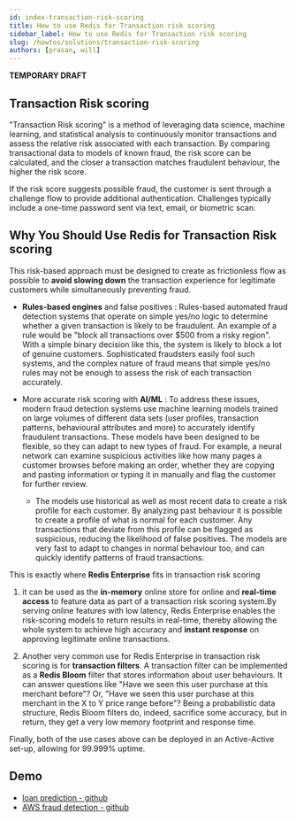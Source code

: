 ```yaml
---
id: index-transaction-risk-scoring
title: How to use Redis for Transaction risk scoring
sidebar_label: How to use Redis for Transaction risk scoring
slug: /howtos/solutions/transaction-risk-scoring
authors: [prasan, will]
---
```



<Authors frontMatter={frontMatter} />

**TEMPORARY DRAFT**

## Transaction Risk scoring

"Transaction Risk scoring" is a method of leveraging data science, machine learning, and statistical analysis to continuously monitor transactions and assess the relative risk associated with each transaction. By comparing transactional data to models of known fraud, the risk score can be calculated, and the closer a transaction matches fraudulent behaviour, the higher the risk score.

If the risk score suggests possible fraud, the customer is sent through a challenge flow to provide additional authentication. Challenges typically include a one-time password sent via text, email, or biometric scan.

<!-- TODO: digital identity reference links -->

## Why You Should Use Redis for Transaction Risk scoring

This risk-based approach must be designed to create as frictionless flow as possible to **avoid slowing down** the transaction experience for legitimate customers while simultaneously preventing fraud.

- **Rules-based engines** and false positives : Rules-based automated fraud detection systems that operate on simple yes/no logic to determine whether a given transaction is likely to be fraudulent. An example of a rule would be "block all transactions over $500 from a risky region". With a simple binary decision like this, the system is likely to block a lot of genuine customers. Sophisticated fraudsters easily fool such systems, and the complex nature of fraud means that simple yes/no rules may not be enough to assess the risk of each transaction accurately.
- More accurate risk scoring with **AI/ML** : To address these issues, modern fraud detection systems use machine learning models trained on large volumes of different data sets (user profiles, transaction patterns, behavioural attributes and more) to accurately identify fraudulent transactions.
  These models have been designed to be flexible, so they can adapt to new types of fraud.
  For example, a neural network can examine suspicious activities like how many pages a customer browses before making an order, whether they are copying and pasting information or typing it in manually and flag the customer for further review.

  - The models use historical as well as most recent data to create a risk profile for each customer. By analyzing past behaviour it is possible to create a profile of what is normal for each customer. Any transactions that deviate from this profile can be flagged as suspicious, reducing the likelihood of false positives. The models are very fast to adapt to changes in normal behaviour too, and can quickly identify patterns of fraud transactions.

This is exactly where **Redis Enterprise** fits in transaction risk scoring

1. it can be used as the **in-memory** online store for online and **real-time access** to feature data as part of a transaction risk scoring system.By serving online features with low latency, Redis Enterprise enables the risk-scoring models to return results in real-time, thereby allowing the whole system to achieve high accuracy and **instant response** on approving legitimate online transactions.

1. Another very common use for Redis Enterprise in transaction risk scoring is for **transaction filters**. A transaction filter can be implemented as a **Redis Bloom** filter that stores information about user behaviours. It can answer questions like "Have we seen this user purchase at this merchant before"? Or, "Have we seen this user purchase at this merchant in the X to Y price range before"? Being a probabilistic data structure, Redis Bloom filters do, indeed, sacrifice some accuracy, but in return, they get a very low memory footprint and response time.

Finally, both of the use cases above can be deployed in an Active-Active set-up, allowing for 99.999% uptime.

## Demo

- [loan prediction - github](https://github.com/RedisVentures/loan-prediction-microservice)
- [AWS fraud detection - github](https://github.com/Redislabs-Solution-Architects/aws-fraud-detection)
